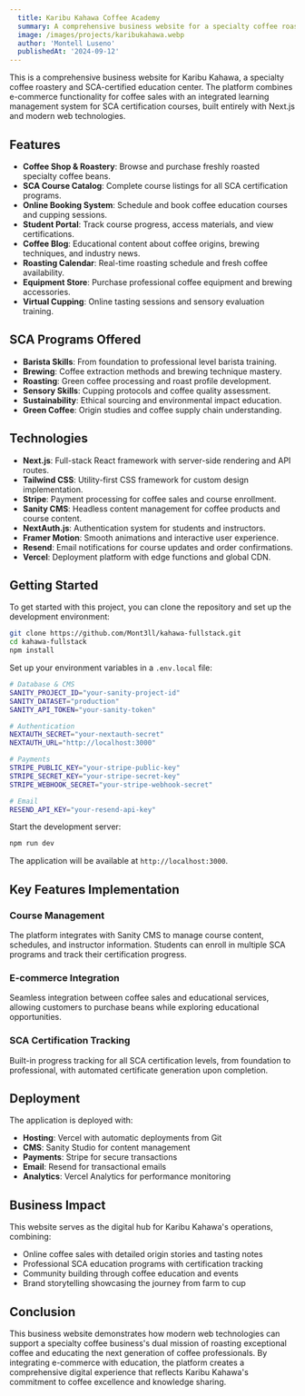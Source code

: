 ```yaml
---
  title: Karibu Kahawa Coffee Academy
  summary: A comprehensive business website for a specialty coffee roastery and SCA-certified education center built with Next.js.
  image: /images/projects/karibukahawa.webp
  author: 'Montell Luseno'
  publishedAt: '2024-09-12'
---
```


This is a comprehensive business website for Karibu Kahawa, a specialty coffee roastery and SCA-certified education center. The platform combines e-commerce functionality for coffee sales with an integrated learning management system for SCA certification courses, built entirely with Next.js and modern web technologies.

## Features

- **Coffee Shop & Roastery**: Browse and purchase freshly roasted specialty coffee beans.
- **SCA Course Catalog**: Complete course listings for all SCA certification programs.
- **Online Booking System**: Schedule and book coffee education courses and cupping sessions.
- **Student Portal**: Track course progress, access materials, and view certifications.
- **Coffee Blog**: Educational content about coffee origins, brewing techniques, and industry news.
- **Roasting Calendar**: Real-time roasting schedule and fresh coffee availability.
- **Equipment Store**: Purchase professional coffee equipment and brewing accessories.
- **Virtual Cupping**: Online tasting sessions and sensory evaluation training.

## SCA Programs Offered

- **Barista Skills**: From foundation to professional level barista training.
- **Brewing**: Coffee extraction methods and brewing technique mastery.
- **Roasting**: Green coffee processing and roast profile development.
- **Sensory Skills**: Cupping protocols and coffee quality assessment.
- **Sustainability**: Ethical sourcing and environmental impact education.
- **Green Coffee**: Origin studies and coffee supply chain understanding.

## Technologies

- **Next.js**: Full-stack React framework with server-side rendering and API routes.
- **Tailwind CSS**: Utility-first CSS framework for custom design implementation.
- **Stripe**: Payment processing for coffee sales and course enrollment.
- **Sanity CMS**: Headless content management for coffee products and course content.
- **NextAuth.js**: Authentication system for students and instructors.
- **Framer Motion**: Smooth animations and interactive user experience.
- **Resend**: Email notifications for course updates and order confirmations.
- **Vercel**: Deployment platform with edge functions and global CDN.

## Getting Started

To get started with this project, you can clone the repository and set up the development environment:

```bash
git clone https://github.com/Mont3ll/kahawa-fullstack.git
cd kahawa-fullstack
npm install
```

Set up your environment variables in a `.env.local` file:

```bash
# Database & CMS
SANITY_PROJECT_ID="your-sanity-project-id"
SANITY_DATASET="production"
SANITY_API_TOKEN="your-sanity-token"

# Authentication
NEXTAUTH_SECRET="your-nextauth-secret"
NEXTAUTH_URL="http://localhost:3000"

# Payments
STRIPE_PUBLIC_KEY="your-stripe-public-key"
STRIPE_SECRET_KEY="your-stripe-secret-key"
STRIPE_WEBHOOK_SECRET="your-stripe-webhook-secret"

# Email
RESEND_API_KEY="your-resend-api-key"
```

Start the development server:

```bash
npm run dev
```

The application will be available at `http://localhost:3000`.

## Key Features Implementation

### Course Management
The platform integrates with Sanity CMS to manage course content, schedules, and instructor information. Students can enroll in multiple SCA programs and track their certification progress.

### E-commerce Integration
Seamless integration between coffee sales and educational services, allowing customers to purchase beans while exploring educational opportunities.

### SCA Certification Tracking
Built-in progress tracking for all SCA certification levels, from foundation to professional, with automated certificate generation upon completion.

## Deployment

The application is deployed with:
- **Hosting**: Vercel with automatic deployments from Git
- **CMS**: Sanity Studio for content management
- **Payments**: Stripe for secure transactions
- **Email**: Resend for transactional emails
- **Analytics**: Vercel Analytics for performance monitoring

## Business Impact

This website serves as the digital hub for Karibu Kahawa's operations, combining:
- Online coffee sales with detailed origin stories and tasting notes
- Professional SCA education programs with certification tracking
- Community building through coffee education and events
- Brand storytelling showcasing the journey from farm to cup

## Conclusion

This business website demonstrates how modern web technologies can support a specialty coffee business's dual mission of roasting exceptional coffee and educating the next generation of coffee professionals. By integrating e-commerce with education, the platform creates a comprehensive digital experience that reflects Karibu Kahawa's commitment to coffee excellence and knowledge sharing.